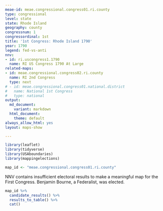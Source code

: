 ```yaml
---
meae-id: meae.congressional.congress01.ri.county
type: congressional
level: state
state: Rhode Island
geography: county
congressnum: 1
congressordinal: 1st
title: '1st Congress: Rhode Island 1790'
year: 1790
legend: fed-vs-anti
nnv:
- id: ri.uscongress1.1790
  name: RI US Congress 1790 At Large
related-maps:
- id: meae.congressional.congress02.ri.county
  name: RI 2nd Congress
  type: next
# - id: meae.congressional.congress01.national.district
#   name: National 1st Congress
#   type: national
output:
  md_document:
    variant: markdown
  html_document:
    theme: default
always_allow_html: yes
layout: maps-show

---
```


```r
library(leaflet)
library(tidyverse)
library(USAboundaries)
library(mappingelections)

map_id <- "meae.congressional.congress01.ri.county"
```

NNV contains insufficient electoral results to make a meaningful map for the First Congress. Benjamin Bourne, a Federalist, was elected.

<div class="results-table">

```r
map_id %>%
  candidate_results() %>%
  results_to_table() %>%
  cat()
```

</div>
